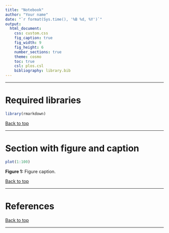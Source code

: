 ```yaml
---
title: "Notebook"
author: "Your name"
date: "`r format(Sys.time(), '%B %d, %Y')`"
output:
  html_document:
    css: custom.css
    fig_caption: true
    fig_width: 9
    fig_height: 6
    number_sections: true
    theme: cosmo
    toc: true
    csl: plos.csl
    bibliography: library.bib
---
```


--- 

# Required libraries

```r
library(rmarkdown)
```

[Back to top]("#")

---

# Section with figure and caption

```r
plot(1:100)
```
<p class="caption">**Figure 1:** Figure caption.</p>

[Back to top]("#")

---

# References {-}

[Back to top]("#")

---

